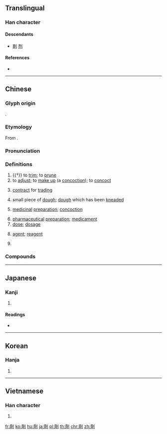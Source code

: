 {{character info/new}}
{{also|剂|剤}}
==Translingual==
{{Han simplified forms|劑|剤|剂}}

===Han character===
{{Han char|rn=18|rad=刀|as=14|sn=16|four=02200|canj=YXLN|ids=⿰齊刂}}

====Descendants====
* [[剤]] [[剂]]

====References====
* {{Han ref|kx=0145.060|dkj=02241|dj=0326.110|hdz=10361.050|uh=5291|ud=21137|bh=BEAF|bd=48815}}

----

==Chinese==
{{zh-forms|s=剂}}

===Glyph origin===
{{Han etym}}
{{Han compound|齊|刀|alt2=刂|ls=psc|c1=p|c2=s}}.

===Etymology===
From {{och-l|齊|orderly}}.

===Pronunciation===
{{zh-pron
|m=jì
|c=zai1,zai6
|h=pfs=
|md=câ/cā̤
|md_note=câ - noun and classifier; cā̤ - verb
|mn=chē/tw:che/tw:chè
|w=2ji
|mc=y
|oc=y
|cat=v,n,cls
}}

===Definitions===
{{zh-hanzi}}

# {{†}} to [[trim]]; to [[prune]]
# to [[adjust]]; to [[make up]] (a [[concoction]]); to [[concoct]]
# {{lb|zh|historical}} [[contract]] for [[trading]]
# small piece of [[dough]]; [[dough]] which has been [[knead]]ed
# {{lb|zh|TCM}} [[medicinal]] [[preparation]]; [[concoction]]
# [[pharmaceutical]] [[preparation]]; [[medicament]]
# [[dose]]; [[dosage]]
# {{lb|zh|chemistry}} [[agent]]; [[reagent]]
# {{zh-classifier|[[dose]]s of [[medicine]]}}

===Compounds===
{{zh-der|方劑學|減充血劑|洗髮劑|下劑|丸劑|乳劑|乾燥劑|健胃劑|催化劑|催吐劑|催眠劑|冷凝劑|凝固劑|利尿劑|劑量|化學戰劑|十劑|合劑|吐劑|含漱劑|吸收劑量|媒染劑|宣劑|強壯劑|強心劑|懸液劑|成色劑|抗凝血劑|抗氧化劑|推進劑|擦劑|收斂劑|散劑|方劑|栓劑|止血劑|殖毛劑|殺菌劑|殺蟲劑|毒劑|氧化劑|沖服劑|泄劑|泡沫劑|注射劑|浸劑|消毒劑|混凝劑|清潔劑|減速劑|湯劑|溶劑|滑劑|漂白劑|潔齒劑|潤滑劑|焊劑|煎劑|熱劑|生物製劑|生髮劑|發汗劑|發煙劑|磺胺劑|祛痰劑|稀釋劑|糊劑|緩和劑|脫水劑|脫皮裹劑|腐蝕劑|膏劑|興奮劑|藥劑|藥劑師|螢光劑|補劑|解毒劑|解熱劑|診斷試劑|試劑|調劑|賦形劑|質劑|通便劑|通劑|還原劑|酏劑|醑劑|針劑|鋁融接劑|鎔劑|鎮定劑|鎮痛劑|鎮靜劑|防腐劑|防臭劑|防蝕劑|除草劑|驅蟲劑|驅風劑|麻醉劑|黏合劑|黏著劑}}

----

==Japanese==

===Kanji===
{{ja-kanji|grade=|rs=刀14}}

# {{defn|lang=ja|sort=刀14}}

====Readings====
* {{ja-readings|on=[[ざい]] (zai), [[せい]] (sei), [[すい]] (sui)|kun=[[かる]] (karu), [[けずる]] (kezuru)}}

----

==Korean==

===Hanja===
{{ko-hanja|hangeul=제|rv=je|mr=che}}

# {{defn|lang=ko|sort=刀14}}

----

==Vietnamese==

===Han character===
{{vi-hantu|[[tễ]], [[xẻ]]|rs=刀14}}

# {{defn|lang=vi|sort=刀14}}

[[fr:劑]]
[[ko:劑]]
[[hu:劑]]
[[ja:劑]]
[[pl:劑]]
[[th:劑]]
[[chr:劑]]
[[zh:劑]]
